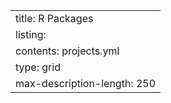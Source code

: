 ---
title: R Packages
listing:
  contents: projects.yml
  type: grid
  max-description-length: 250
---
